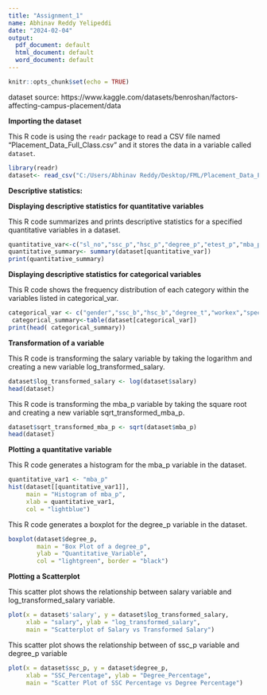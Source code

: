 ---
title: "Assignment_1"
name: Abhinav Reddy Yelipeddi
date: "2024-02-04"
output:
  pdf_document: default
  html_document: default
  word_document: default
---

```{r setup, include=FALSE}
knitr::opts_chunk$set(echo = TRUE)
```

dataset source: https://www.kaggle.com/datasets/benroshan/factors-affecting-campus-placement/data

**Importing the dataset**

This R code is using the `readr` package to read a CSV file named "Placement_Data_Full_Class.csv" and it stores the data in a variable called `dataset`.
```{r lib}

library(readr)
dataset<- read_csv("C:/Users/Abhinav Reddy/Desktop/FML/Placement_Data_Full_Class.csv")
```

**Descriptive statistics:**

**Displaying descriptive statistics for quantitative variables**

This R code summarizes and prints descriptive statistics for a specified quantitative variables in a dataset. 

```{r quant}
quantitative_var<-c("sl_no","ssc_p","hsc_p","degree_p","etest_p","mba_p","salary")
quantitative_summary<- summary(dataset[quantitative_var])
print(quantitative_summary)
```
**Displaying descriptive statistics for categorical variables**

This R code shows the frequency distribution of each category within the variables listed in categorical_var.
```{r cate}
categorical_var <- c("gender","ssc_b","hsc_b","degree_t","workex","specialisation")
 categorical_summary<-table(dataset[categorical_var])
print(head( categorical_summary))
```
**Transformation of a variable**

This R code is transforming the salary variable by taking the logarithm and creating a new variable log_transformed_salary.
```{r trans}
dataset$log_transformed_salary <- log(dataset$salary)
head(dataset)
```

This R code is transforming the mba_p variable by taking the square root and creating a new variable sqrt_transformed_mba_p.
```{r trans2}
dataset$sqrt_transformed_mba_p <- sqrt(dataset$mba_p)
head(dataset)
```
**Plotting a quantitative variable**

This R code generates a histogram for the mba_p variable in the dataset.

```{r quan}
quantitative_var1 <- "mba_p"
hist(dataset[[quantitative_var1]], 
     main = "Histogram of mba_p",
     xlab = quantitative_var1,
     col = "lightblue")
```


This R code generates a boxplot for the degree_p variable in the dataset.
```{r boxplot}
boxplot(dataset$degree_p, 
        main = "Box Plot of a degree_p",
        ylab = "Quantitative_Variable",
        col = "lightgreen", border = "black")
```


**Plotting a Scatterplot**

This scatter plot shows the relationship between salary variable and log_transformed_salary variable. 

```{r plot}
plot(x = dataset$'salary', y = dataset$log_transformed_salary, 
     xlab = "salary", ylab = "log_transformed_salary", 
     main = "Scatterplot of Salary vs Transformed Salary")
```




This scatter plot shows the relationship between of ssc_p variable and degree_p variable
```{r plot2}
plot(x = dataset$ssc_p, y = dataset$degree_p,
     xlab = "SSC_Percentage", ylab = "Degree_Percentage",
     main = "Scatter Plot of SSC Percentage vs Degree Percentage")
```

